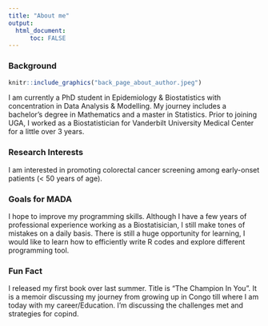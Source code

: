 ```yaml
---
title: "About me"
output: 
  html_document:
      toc: FALSE
---
```


### Background
```r
knitr::include_graphics("back_page_about_author.jpeg")
```

I am currently a PhD student in Epidemiology & Biostatistics with concentration in Data Analysis & Modelling. My journey includes a bachelor's degree in Mathematics and a master in Statistics. Prior to joining UGA, I worked as a Biostatistician for Vanderbilt University Medical Center for a little over 3 years.

### Research Interests

I am interested in promoting colorectal cancer screening among early-onset patients (\< 50 years of age).

### Goals for MADA

I hope to improve my programming skills. Although I have a few years of professional experience working as a Biostatisician, I still make tones of mistakes on a daily basis. There is still a huge opportunity for learning, I would like to learn how to efficiently write R codes and explore different programming tool.

### Fun Fact

I released my first book over last summer. Title is "The Champion In You". It is a memoir discussing my journey from growing up in Congo till where I am today with my career/Education. I'm discussing the challenges met and strategies for copind.


